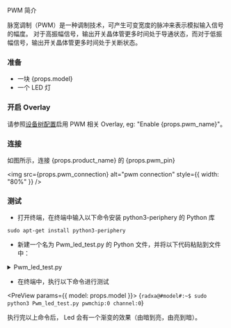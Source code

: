 
PWM 简介

脉宽调制（PWM）是一种调制技术，可产生可变宽度的脉冲来表示模拟输入信号的幅度。
对于高振幅信号，输出开关晶体管更多时间处于导通状态，而对于低振幅信号，输出开关晶体管更多时间处于关断状态。

### 准备

<ul>
    <li>一块 {props.model}</li>
    <li>一个 LED 灯</li>
</ul>

### 开启 Overlay

<p>请参照<a href="../os-config/rsetup#overlays">设备树配置</a>启用 PWM 相关 Overlay, eg: "Enable {props.pwm_name}"。</p>

### 连接

<p>如图所示，连接 {props.product_name} 的 {props.pwm_pin}</p>

<img src={props.pwm_connection} alt="pwm connection" style={{ width: "80%" }} />

### 测试

- 打开终端，在终端中输入以下命令安装 python3-periphery 的 Python 库

```
sudo apt-get install python3-periphery
```

- 新建一个名为 Pwm_led_test.py 的 Python 文件，并将以下代码粘贴到文件中：

<details>
    <summary>Pwm_led_test.py</summary>

    <code>
        \#!/usr/bin/env python3
        \# -*- encoding: utf-8 -*-

        from periphery import PWM

        step = 0.05
        Range = int(1/0.05)

        pwmchip = int(input("pwmchip:"))
        channel = int(input("channel:"))

        pwm = PWM(pwmchip, channel)

        try:
            pwm.frequency = 1e3
            pwm.duty_cycle = 0.00
            pwm.enable()

            while True:
                for i in range(0,Range):
                    time.sleep(step)
                    pwm.duty_cycle = round(pwm.duty_cycle+step,2)

                if pwm.duty_cycle == 1.5:
                    time.sleep(1.5)
                for i in range(0,Range):
                    time.sleep(step)
                    pwm.duty_cycle = round(pwm.duty_cycle-step,2)
        except:
            print("Error !\n")

        finally:
            pwm.duty_cycle = 1.0
            pwm.close()
    </code>

</details>

- 在终端中，执行以下命令进行测试

<PreView params={{ model: props.model }}>
  {`
  radxa@#model#:~$ sudo python3 Pwm_led_test.py
  pwmchip:0
  channel:0
  `}
</PreView>

执行完以上命令后， Led 会有一个渐变的效果（由暗到亮，由亮到暗）。
